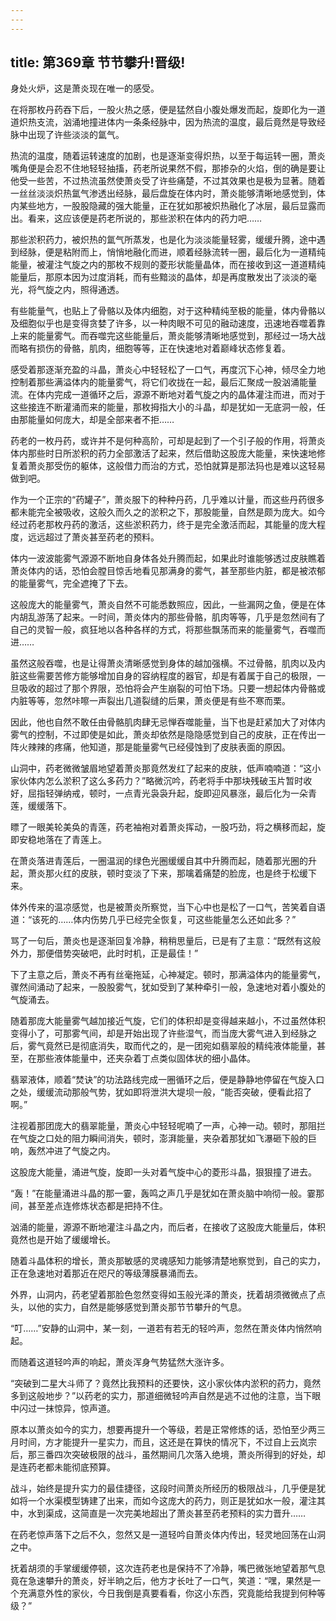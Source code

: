 ```yaml
---
---
---
```

title: 第369章 节节攀升!晋级!
---



身处火炉，这是萧炎现在唯一的感受。

在将那枚丹药吞下后，一股火热之感，便是猛然自小腹处爆发而起，旋即化为一道道炽热支流，汹涌地撞进体内一条条经脉中，因为热流的温度，最后竟然是导致经脉中出现了许些淡淡的氲气。

热流的温度，随着运转速度的加剧，也是逐渐变得炽热，以至于每运转一圈，萧炎嘴角便是会忍不住地轻轻抽搐，药老所说果然不假，那掺杂的火焰，倒的确是要让他受一些苦，不过热流虽然使萧炎受了许些痛楚，不过其效果也是极为显著。随着一丝丝淡淡炽热氲气渗透出经脉，最后盘旋在体内时，萧炎能够清晰地感觉到，体内某些地方，一股股隐藏的强大能量，正在犹如那被炽热融化了冰层，最后显露而出。看来，这应该便是药老所说的，那些淤积在体内的药力吧……

那些淤积药力，被炽热的氲气所蒸发，也是化为淡淡能量轻雾，缓缓升腾，途中遇到经脉，便是粘附而上，悄悄地融化而进，顺着经脉流转一圈，最后化为一道精纯能量，被灌注气旋之内的那枚不规则的菱形状能量晶体，而在接收到这一道道精纯能量后，那原本因为过度消耗，而有些黯淡的晶体，却是再度散发出了淡淡的毫光，将气旋之内，照得通透。

有些能量气，也贴上了骨骼以及体内细胞，对于这种精纯至极的能量，体内骨骼以及细胞似乎也是变得贪婪了许多，以一种肉眼不可见的融动速度，迅速地吞噬着靠上来的能量雾气。而吞噬完这些能量后，萧炎能够清晰地感觉到，那经过一场大战而略有损伤的骨骼，肌肉，细胞等等，正在快速地对着巅峰状态修复着。

感受着那逐渐充盈的斗晶，萧炎心中轻轻松了一口气，再度沉下心神，倾尽全力地控制着那些满溢体内的能量雾气，将它们收拢在一起，最后汇聚成一股汹涌能量流。在体内完成一道循环之后，源源不断地对着气旋之内的晶体灌注而进，而对于这些接连不断灌涌而来的能量，那枚拇指大小的斗晶，却是犹如一无底洞一般，任由那能量如何庞大，却是全部来者不拒……

药老的一枚丹药，或许并不是何种高阶，可却是起到了一个引子般的作用，将萧炎体内那些时日所淤积的药力全部激活了起来，然后借助这股庞大能量，来快速地修复着萧炎那受伤的躯体，这般借力而治的方式，恐怕就算是那法犸也是难以这轻易做到吧。

作为一个正宗的“药罐子”，萧炎服下的种种丹药，几乎难以计量，而这些丹药很多都未能完全被吸收，这般久而久之的淤积之下，那股能量，自然是颇为庞大。如今经过药老那枚丹药的激活，这些淤积药力，终于是完全激活而起，其能量的庞大程度，远远超过了萧炎甚至药老的预料。

体内一波波能雾气源源不断地自身体各处升腾而起，如果此时谁能够透过皮肤瞧着萧炎体内的话，恐怕会膛目惊舌地看见那满身的雾气，甚至那些内脏，都是被浓郁的能量雾气，完全遮掩了下去。

这般庞大的能量雾气，萧炎自然不可能悉数照应，因此，一些漏网之鱼，便是在体内胡乱游荡了起来。一时间，萧炎体内的那些骨骼，肌肉等等，几乎是忽然间有了自己的灵智一般，疯狂地以各种各样的方式，将那些飘荡而来的能量雾气，吞噬而进……

虽然这般吞噬，也是让得萧炎清晰感觉到身体的越加强横。不过骨骼，肌肉以及内脏这些需要苦修方能够增加自身的容纳程度的器官，却是有着属于自己的极限，一旦吸收的超过了那个界限，恐怕将会产生崩裂的可怕下场。只要一想起体内骨骼或内脏等等，忽然咔嚓一声裂出几道裂缝的后果，萧炎便是有些不寒而栗。

因此，他也自然不敢任由骨骼肌肉肆无忌惮吞噬能量，当下也是赶紧加大了对体内雾气的控制，不过即使是如此，萧炎却依然是隐隐感觉到自己的皮肤，正在传出一阵火辣辣的疼痛，他知道，那是能量雾气已经侵蚀到了皮肤表面的原因。

山洞中，药老微微皱眉地望着萧炎那竟然发红了起来的皮肤，低声喃喃道：“这小家伙体内怎么淤积了这么多药力？”略微沉吟，药老将手中那块残破玉片暂时收好，屈指轻弹纳戒，顿时，一点青光袅袅升起，旋即迎风暴涨，最后化为一朵青莲，缓缓落下。

瞟了一眼美轮美奂的青莲，药老袖袍对着萧炎挥动，一股巧劲，将之横移而起，旋即安稳地落在了青莲上。

在萧炎落进青莲后，一圈温润的绿色光圈缓缓自其中升腾而起，随着那光圈的升起，萧炎那火红的皮肤，顿时变淡了下来，那噙着痛楚的脸庞，也是终于松缓下来。

体外传来的温凉感觉，也是被萧炎所察觉，当下心中也是松了一口气，苦笑着自语道：“该死的……体内伤势几乎已经完全恢复，可这些能量怎么还如此多？”

骂了一句后，萧炎也是逐渐回复冷静，稍稍思量后，已是有了主意：“既然有这般外力，那便借势突破吧，此时时机，正是最佳！”

下了主意之后，萧炎不再有丝毫拖延，心神凝定。顿时，那满溢体内的能量雾气，骤然间涌动了起来，一股股雾气，犹如受到了某种牵引一般，急速地对着小腹处的气旋涌去。

随着那庞大能量雾气越加接近气旋，它们的体积却是变得越来越小，不过虽然体积变得小了，可那雾气间，却是开始出现了许些湿气，而当庞大雾气进入到经脉之后，雾气竟然已是彻底消失，取而代之的，是一团宛如翡翠般的精纯液体能量，甚至，在那些液体能量中，还夹杂着丁点类似固体状的细小晶体。

翡翠液体，顺着“焚诀”的功法路线完成一圈循环之后，便是静静地停留在气旋入口之处，缓缓流动那般气势，犹如即将泄洪大堤坝一般，“能否突破，便看此招了啊。”

注视着那团庞大的翡翠能量，萧炎心中轻轻呢喃了一声，心神一动。顿时，那阻拦在气旋之口处的阻力瞬间消失，顿时，澎湃能量，夹杂着那犹如飞瀑砸下般的巨响，轰然冲进了气旋之内。

这股庞大能量，涌进气旋，旋即一头对着气旋中心的菱形斗晶，狠狠撞了进去。

“轰！”在能量涌进斗晶的那一霎，轰鸣之声几乎是犹如在萧炎脑中响彻一般。霎那间，甚至差点连修炼状态都是把持不住。

汹涌的能量，源源不断地灌注斗晶之内，而后者，在接收了这股庞大能量后，体积竟然也是开始了缓缓增长。

随着斗晶体积的增长，萧炎那敏感的灵魂感知力能够清楚地察觉到，自己的实力，正在急速地对着那近在咫尺的等级薄膜暴涌而去。

外界，山洞内，药老望着那脸色忽然变得如玉般光泽的萧炎，抚着胡须微微点了点头，以他的实力，自然是能够感觉到萧炎那节节攀升的气息。

“叮……”安静的山洞中，某一刻，一道若有若无的轻吟声，忽然在萧炎体内悄然响起。

而随着这道轻吟声的响起，萧炎浑身气势猛然大涨许多。

“突破到二星大斗师了？竟然比我预料的还要快，这小家伙体内淤积的药力，竟然多到这般地步？”以药老的实力，那道细微轻吟声自然是逃不过他的注意，当下眼中闪过一抹惊异，惊声道。

原本以萧炎如今的实力，想要再提升一个等级，若是正常修炼的话，恐怕至少两三月时间，方才能提升一星实力，而且，这还是在算快的情况下，不过自上云岚宗后，那三番四次突破极限的战斗，虽然期间几次落入绝境，萧炎所得到的好处，却是连药老都未能彻底预算。

战斗，始终是提升实力的最佳捷径，这段时间萧炎所经历的极限战斗，几乎便是犹如将一个水渠模型铸建了出来，而如今这庞大的药力，则正是犹如水一般，灌注其中，水到渠成，这简直是一次完美地超出了萧炎甚至药老预料的实力晋升……

在药老惊声落下之后不久，忽然又是一道轻吟自萧炎体内传出，轻灵地回荡在山洞之中。

抚着胡须的手掌缓缓停顿，这次连药老也是保持不了冷静，嘴巴微张地望着那气息竟在急速攀升的萧炎，好半晌之后，他方才长吐了一口气，笑道：“嘿，果然是一个充满意外性的家伙，今日我倒是真要看看，你这小东西，究竟能给我提到何种等级？”